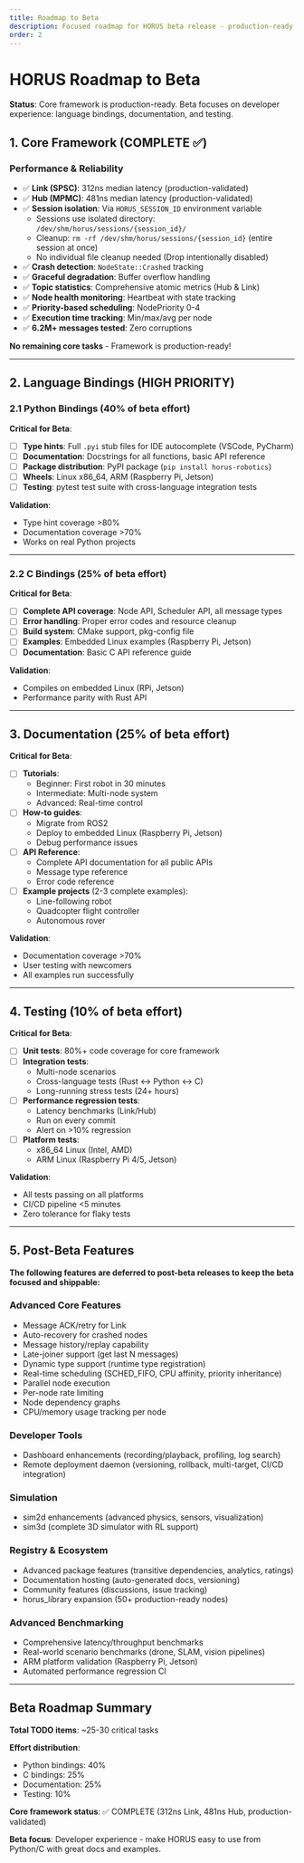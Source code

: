 ```yaml
---
title: Roadmap to Beta
description: Focused roadmap for HORUS beta release - production-ready robotics framework
order: 2
---
```


# HORUS Roadmap to Beta

**Status**: Core framework is production-ready. Beta focuses on developer experience: language bindings, documentation, and testing.

## 1. Core Framework (COMPLETE ✅)

### Performance & Reliability
- ✅ **Link (SPSC)**: 312ns median latency (production-validated)
- ✅ **Hub (MPMC)**: 481ns median latency (production-validated)
- ✅ **Session isolation**: Via `HORUS_SESSION_ID` environment variable
  - Sessions use isolated directory: `/dev/shm/horus/sessions/{session_id}/`
  - Cleanup: `rm -rf /dev/shm/horus/sessions/{session_id}` (entire session at once)
  - No individual file cleanup needed (Drop intentionally disabled)
- ✅ **Crash detection**: `NodeState::Crashed` tracking
- ✅ **Graceful degradation**: Buffer overflow handling
- ✅ **Topic statistics**: Comprehensive atomic metrics (Hub & Link)
- ✅ **Node health monitoring**: Heartbeat with state tracking
- ✅ **Priority-based scheduling**: NodePriority 0-4
- ✅ **Execution time tracking**: Min/max/avg per node
- ✅ **6.2M+ messages tested**: Zero corruptions

**No remaining core tasks** - Framework is production-ready!

---

## 2. Language Bindings (HIGH PRIORITY)

### 2.1 Python Bindings (40% of beta effort)

**Critical for Beta**:
- [ ] **Type hints**: Full `.pyi` stub files for IDE autocomplete (VSCode, PyCharm)
- [ ] **Documentation**: Docstrings for all functions, basic API reference
- [ ] **Package distribution**: PyPI package (`pip install horus-robotics`)
- [ ] **Wheels**: Linux x86_64, ARM (Raspberry Pi, Jetson)
- [ ] **Testing**: pytest test suite with cross-language integration tests

**Validation**:
- Type hint coverage >80%
- Documentation coverage >70%
- Works on real Python projects

---

### 2.2 C Bindings (25% of beta effort)

**Critical for Beta**:
- [ ] **Complete API coverage**: Node API, Scheduler API, all message types
- [ ] **Error handling**: Proper error codes and resource cleanup
- [ ] **Build system**: CMake support, pkg-config file
- [ ] **Examples**: Embedded Linux examples (Raspberry Pi, Jetson)
- [ ] **Documentation**: Basic C API reference guide

**Validation**:
- Compiles on embedded Linux (RPi, Jetson)
- Performance parity with Rust API

---

## 3. Documentation (25% of beta effort)

**Critical for Beta**:
- [ ] **Tutorials**:
  - Beginner: First robot in 30 minutes
  - Intermediate: Multi-node system
  - Advanced: Real-time control
- [ ] **How-to guides**:
  - Migrate from ROS2
  - Deploy to embedded Linux (Raspberry Pi, Jetson)
  - Debug performance issues
- [ ] **API Reference**:
  - Complete API documentation for all public APIs
  - Message type reference
  - Error code reference
- [ ] **Example projects** (2-3 complete examples):
  - Line-following robot
  - Quadcopter flight controller
  - Autonomous rover

**Validation**:
- Documentation coverage >70%
- User testing with newcomers
- All examples run successfully

---

## 4. Testing (10% of beta effort)

**Critical for Beta**:
- [ ] **Unit tests**: 80%+ code coverage for core framework
- [ ] **Integration tests**:
  - Multi-node scenarios
  - Cross-language tests (Rust ↔ Python ↔ C)
  - Long-running stress tests (24+ hours)
- [ ] **Performance regression tests**:
  - Latency benchmarks (Link/Hub)
  - Run on every commit
  - Alert on >10% regression
- [ ] **Platform tests**:
  - x86_64 Linux (Intel, AMD)
  - ARM Linux (Raspberry Pi 4/5, Jetson)

**Validation**:
- All tests passing on all platforms
- CI/CD pipeline <5 minutes
- Zero tolerance for flaky tests

---

## 5. Post-Beta Features

**The following features are deferred to post-beta releases to keep the beta focused and shippable:**

### Advanced Core Features
- Message ACK/retry for Link
- Auto-recovery for crashed nodes
- Message history/replay capability
- Late-joiner support (get last N messages)
- Dynamic type support (runtime type registration)
- Real-time scheduling (SCHED_FIFO, CPU affinity, priority inheritance)
- Parallel node execution
- Per-node rate limiting
- Node dependency graphs
- CPU/memory usage tracking per node

### Developer Tools
- Dashboard enhancements (recording/playback, profiling, log search)
- Remote deployment daemon (versioning, rollback, multi-target, CI/CD integration)

### Simulation
- sim2d enhancements (advanced physics, sensors, visualization)
- sim3d (complete 3D simulator with RL support)

### Registry & Ecosystem
- Advanced package features (transitive dependencies, analytics, ratings)
- Documentation hosting (auto-generated docs, versioning)
- Community features (discussions, issue tracking)
- horus_library expansion (50+ production-ready nodes)

### Advanced Benchmarking
- Comprehensive latency/throughput benchmarks
- Real-world scenario benchmarks (drone, SLAM, vision pipelines)
- ARM platform validation (Raspberry Pi, Jetson)
- Automated performance regression CI

---

## Beta Roadmap Summary

**Total TODO items**: ~25-30 critical tasks

**Effort distribution**:
- Python bindings: 40%
- C bindings: 25%
- Documentation: 25%
- Testing: 10%

**Core framework status**: ✅ COMPLETE (312ns Link, 481ns Hub, production-validated)

**Beta focus**: Developer experience - make HORUS easy to use from Python/C with great docs and examples.
